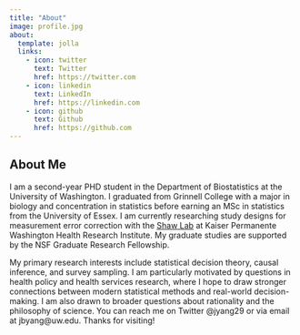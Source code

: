 ```yaml
---
title: "About"
image: profile.jpg
about:
  template: jolla
  links:
    - icon: twitter
      text: Twitter
      href: https://twitter.com
    - icon: linkedin
      text: LinkedIn
      href: https://linkedin.com
    - icon: github
      text: Github
      href: https://github.com
---
```


## About Me 
I am a second-year PHD student in the Department of Biostatistics at the University of Washington. I graduated from Grinnell College with a major in biology and concentration in statistics before earning an MSc in statistics from the University of Essex. I am currently researching study designs for measurement error correction with the [Shaw Lab](https://shawstat.org/) at Kaiser Permanente Washington Health Research Institute. My graduate studies are supported by the NSF Graduate Research Fellowship.

My primary research interests include statistical decision theory, causal inference, and survey sampling. I am particularly motivated by questions in health policy and health services research, where I hope to draw stronger connections between modern statistical methods and real-world decision-making. I am also drawn to broader questions about rationality and the philosophy of science. You can reach me on Twitter @jyang29 or via email at jbyang@uw.edu. Thanks for visiting!
